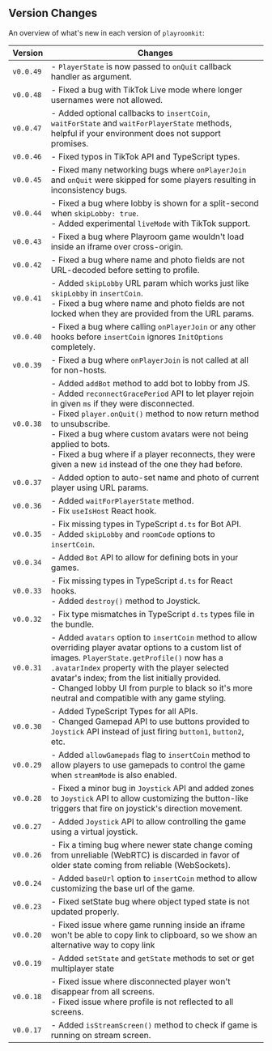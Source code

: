 ## Version Changes

An overview of what's new in each version of `playroomkit`:

| Version   | Changes                                                                                                                              |
| --------- | ------------------------------------------------------------------------------------------------------------------------------------ |
| `v0.0.49` | - `PlayerState` is now passed to `onQuit` callback handler as argument. |
| `v0.0.48` | - Fixed a bug with TikTok Live mode where longer usernames were not allowed. |
| `v0.0.47` | - Added optional callbacks to `insertCoin`, `waitForState` and `waitForPlayerState` methods, helpful if your environment does not support promises. |
| `v0.0.46` | - Fixed typos in TikTok API and TypeScript types. |
| `v0.0.45` | - Fixed many networking bugs where `onPlayerJoin` and `onQuit` were skipped for some players resulting in inconsistency bugs. |
| `v0.0.44` | - Fixed a bug where lobby is shown for a split-second when `skipLobby: true`.<br/> - Added experimental `liveMode` with TikTok support. |
| `v0.0.43` | - Fixed a bug where Playroom game wouldn't load inside an iframe over cross-origin. |
| `v0.0.42` | - Fixed a bug where name and photo fields are not URL-decoded before setting to profile. |
| `v0.0.41` | - Added `skipLobby` URL param which works just like `skipLobby` in `insertCoin`. <br/> - Fixed a bug where name and photo fields are not locked when they are provided from the URL params. |
| `v0.0.40` | - Fixed a bug where calling `onPlayerJoin` or any other hooks before `insertCoin` ignores `InitOptions` completely. |
| `v0.0.39` | - Fixed a bug where `onPlayerJoin` is not called at all for non-hosts. |
| `v0.0.38` | - Added `addBot` method to add bot to lobby from JS.<br/> - Added `reconnectGracePeriod` API to let player rejoin in given `ms` if they were disconnected.<br/> - Fixed `player.onQuit()` method to now return method to unsubscribe.<br/> - Fixed a bug where custom avatars were not being applied to bots. <br/> - Fixed a bug where if a player reconnects, they were given a new `id` instead of the one they had before.|
| `v0.0.37` | - Added option to auto-set name and photo of current player using URL params. |
| `v0.0.36` | - Added `waitForPlayerState` method. <br/> - Fix `useIsHost` React hook. |
| `v0.0.35` | - Fix missing types in TypeScript `d.ts` for Bot API.<br/> - Added `skipLobby` and `roomCode` options to `insertCoin`.|
| `v0.0.34` | - Added `Bot` API to allow for defining bots in your games. |
| `v0.0.33` | - Fix missing types in TypeScript `d.ts` for React hooks.<br/> - Added `destroy()` method to Joystick.|
| `v0.0.32` | - Fix type mismatches in TypeScript `d.ts` types file in the bundle. |
| `v0.0.31` | - Added `avatars` option to `insertCoin` method to allow overriding player avatar options to a custom list of images. `PlayerState.getProfile()` now has a `.avatarIndex` property with the player selected avatar's index; from the list initially provided. <br/> - Changed lobby UI from purple to black so it's more neutral and compatible with any game styling.  |
| `v0.0.30` | - Added TypeScript Types for all APIs.<br/> - Changed Gamepad API to use buttons provided to `Joystick` API instead of just firing `button1`, `button2`, etc. |
| `v0.0.29` | - Added `allowGamepads` flag to `insertCoin` method to allow players to use gamepads to control the game when `streamMode` is also enabled. |                            |
| `v0.0.28` | - Fixed a minor bug in `Joystick` API and added zones to `Joystick` API to allow customizing the button-like triggers that fire on joystick's direction movement. |
| `v0.0.27` | - Added `Joystick` API to allow controlling the game using a virtual joystick. |
| `v0.0.26` | - Fix a timing bug where newer state change coming from unreliable (WebRTC) is discarded in favor of older state coming from reliable (WebSockets). |
| `v0.0.24` | - Added `baseUrl` option to `insertCoin` method to allow customizing the base url of the game. |
| `v0.0.23` | - Fixed setState bug where object typed state is not updated properly. |
| `v0.0.20` | - Fixed issue where game running inside an iframe won't be able to copy link to clipboard, so we show an alternative way to copy link |
| `v0.0.19` | - Added `setState` and `getState` methods to set or get multiplayer state |
| `v0.0.18` | - Fixed issue where disconnected player won't disappear from all screens. <br/> - Fixed issue where profile is not reflected to all screens. |
| `v0.0.17` | - Added `isStreamScreen()` method to check if game is running on stream screen.
